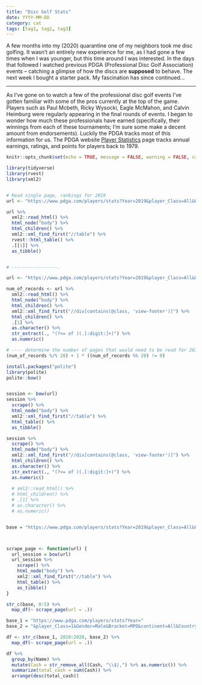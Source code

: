 ```yaml
---
title: "Disc Golf Stats"
date: YYYY-MM-DD
category: cat
tags: [tag1, tag2, tag3]
---
```


A few months into my (2020) quarantine one of my neighbors took me disc golfing. 
It wasn't an entirely new experience for me, as I had gone a few times when I was younger, but this time around I was interested. 
In the days that followed I watched previous PDGA (Professional Disc Golf Association) events -- catching a glimpse of how the discs are __supposed__ to behave. 
The next week I bought a starter pack. 
My fascination has since continued...

***

As I've gone on to watch a few of the professional disc golf events I've gotten familiar with some of the pros currently at the top of the game. 
Players such as Paul Mcbeth, Ricky Wysocki, Eagle McMahon, and Calvin Heimburg were regularly appearing in the final rounds of events. 
I began to wonder how much these professionals have earned (specifically, their winnings from each of these tournaments; I'm sure some make a decent amount from endorsements). 
Luckily the PDGA tracks most of this information for us. 
The PDGA website [Player Statistics](https://www.pdga.com/players/stats) page tracks annual earnings, ratings, and points for players back to 1979. 



```r
knitr::opts_chunk$set(echo = TRUE, message = FALSE, warning = FALSE, cache = TRUE)
```

```r
library(tidyverse)
library(rvest)
library(xml2)


# Read single page, rankings for 2019
url <- "https://www.pdga.com/players/stats?Year=2019&player_Class=All&Gender=All&Bracket=All&continent=All&Country=All&StateProv=All&page=0"

url %>% 
  xml2::read_html() %>% 
  html_node("body") %>% 
  html_children() %>% 
  xml2::xml_find_first("//table") %>% 
  rvest::html_table() %>% 
  .[[1]] %>% 
  as_tibble()


# -----------------. 

url <- "https://www.pdga.com/players/stats?Year=2019&player_Class=All&Gender=All&Bracket=All&continent=All&Country=All&StateProv=All&page=0"

num_of_records <- url %>% 
  xml2::read_html() %>% 
  html_node("body") %>% 
  html_children() %>% 
  xml2::xml_find_first("//div[contains(@class, 'view-footer')]") %>% 
  html_children() %>% 
  .[1] %>% 
  as.character() %>% 
  str_extract(., "(?<= of )(.[:digit:]+)") %>% 
  as.numeric()

# ---- determine the number of pages that would need to be read for 2019
(num_of_records %/% 20) + 1 * ((num_of_records %% 20) != 0)

install.packages("polite")
library(polite)
polite::bow()


session <- bow(url)
session %>% 
  scrape() %>% 
  html_node("body") %>% 
  xml2::xml_find_first("//table") %>% 
  html_table() %>% 
  as_tibble()

session %>% 
  scrape() %>% 
  html_node("body") %>% 
  xml2::xml_find_first("//div[contains(@class, 'view-footer')]") %>% 
  html_children() %>% 
  as.character() %>% 
  str_extract(., "(?<= of )(.[:digit:]+)") %>% 
  as.numeric()
  
  # xml2::read_html() %>% 
  # html_children() %>% 
  # .[1] %>% 
  # as.character() %>% 
  # as.numeric()


base = "https://www.pdga.com/players/stats?Year=2019&player_Class=All&Gender=All&Bracket=All&continent=All&Country=All&StateProv=All&page="



scrape_page <- function(url) {
  url_session = bow(url)
  url_session %>% 
    scrape() %>% 
    html_node("body") %>% 
    xml2::xml_find_first("//table") %>% 
    html_table() %>% 
    as_tibble()
}

str_c(base, 0:5) %>% 
  map_df(~ scrape_page(url = .))

```
  
```r
base_1 = "https://www.pdga.com/players/stats?Year="
base_2 = "&player_Class=1&Gender=Male&Bracket=MPO&continent=All&Country=All&StateProv=All&order=Prize&sort=desc&page=0"

df <- str_c(base_1, 2010:2020, base_2) %>% 
  map_df(~ scrape_page(url = .))

df %>% 
  group_by(Name) %>% 
  mutate(Cash = str_remove_all(Cash, "\\$|,") %>% as.numeric()) %>% 
  summarize(total_cash = sum(Cash)) %>% 
  arrange(desc(total_cash))
```
